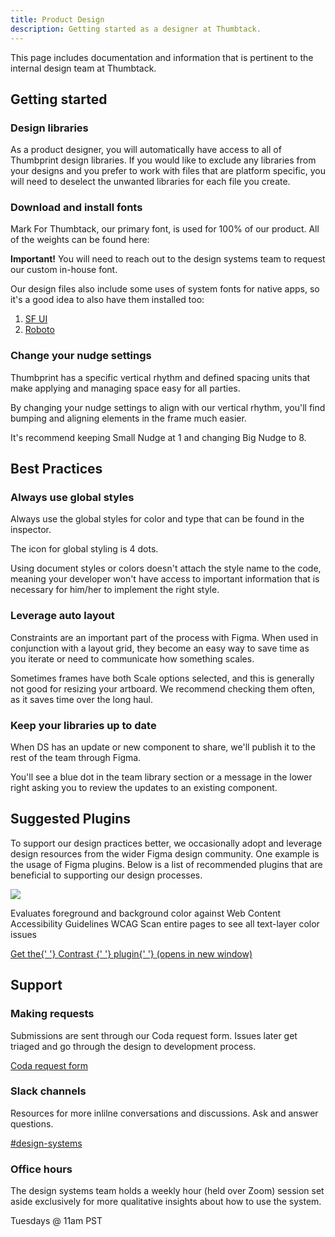 ```yaml
---
title: Product Design
description: Getting started as a designer at Thumbtack.
---
```



<Alert type="note" title="Note">
    This page includes documentation and information that is pertinent to the internal design team
    at Thumbtack.
</Alert>

## Getting started

### Design libraries

As a product designer, you will automatically have access to all of Thumbprint design libraries. If you would like to exclude any libraries from your designs and you prefer to work with files that are platform specific, you will need to deselect the unwanted libraries for each file you create.

### Download and install fonts

Mark For Thumbtack, our primary font, is used for 100% of our product. All of the weights can be found here:

**Important!** You will need to reach out to the design systems team to request our custom in-house font.

Our design files also include some uses of system fonts for native apps, so it's a good idea to also have them installed too:

1. [SF UI](https://developer.apple.com/fonts/)
2. [Roboto](https://fonts.google.com/specimen/Roboto)

### Change your nudge settings

Thumbprint has a specific vertical rhythm and defined spacing units that make applying and managing space easy for all parties.

By changing your nudge settings to align with our vertical rhythm, you'll find bumping and aligning elements in the frame much easier.

It's recommend keeping Small Nudge at 1 and changing Big Nudge to 8.

## Best Practices

### Always use global styles

Always use the global styles for color and type that can be found in the inspector.

The icon for global styling is 4 dots.

Using document styles or colors doesn't attach the style name to the code, meaning your developer won't have access to important information that is necessary for him/her to implement the right style.

### Leverage auto layout

Constraints are an important part of the process with Figma. When used in conjunction with a layout grid, they become an easy way to save time as you iterate or need to communicate how something scales.

Sometimes frames have both Scale options selected, and this is generally not good for resizing your artboard. We recommend checking them often, as it saves time over the long haul.

### Keep your libraries up to date

When DS has an update or new component to share, we'll publish it to the rest of the team through Figma.

You'll see a blue dot in the team library section or a message in the lower right asking you to review the updates to an existing component.

## Suggested Plugins

To support our design practices better, we occasionally adopt and leverage design resources from the wider Figma design community. One example is the usage of Figma plugins. Below is a list of recommended plugins that are beneficial to supporting our design processes.

<div className="flex pt4">
    <div>
        <a href="https://www.figma.com/community/plugin/748533339900865323" target="_blank">
            <img src="./plugin-contrast.png" />
        </a>
    </div>
    <div className="pl4">
        <Title size={4} headingLevel={3} className="mt0 pb1">
            Contrast
        </Title>
        <p className="black-300">
            Evaluates foreground and background color against Web Content Accessibility Guidelines
            WCAG Scan entire pages to see all text-layer color issues
        </p>
        <div>
            <a href="https://www.figma.com/community/plugin/748533339900865323" target="_blank">
                Get the{' '}
                <span className="visually-hidden">
                    Contrast
                </span>{' '} plugin{' '}
                <span className="visually-hidden">
                    (opens in new window)
                </span>
            </a>
        </div>
    </div>

</div>

## Support

### Making requests

Submissions are sent through our Coda request form. Issues later get triaged and go through the design to development process.

[Coda request form](https://coda.io/form/Thumbprint-Request-Form_d956rC5_SYe)

### Slack channels

Resources for more inlilne conversations and discussions. Ask and answer questions.

[#design-systems](https://thumbtack.slack.com/archives/C7FLM0ZGU)

### Office hours

The design systems team holds a weekly hour (held over Zoom) session set aside exclusively for more qualitative insights about how to use the system.

Tuesdays @ 11am PST
